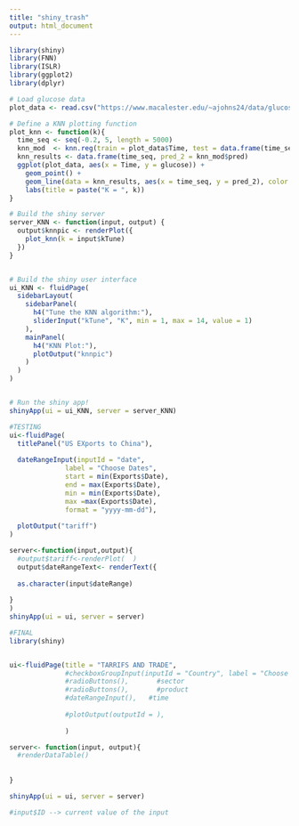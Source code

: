 ```yaml
---
title: "shiny_trash"
output: html_document
---
```


```r
library(shiny)
library(FNN)
library(ISLR)
library(ggplot2)
library(dplyr)
```


```r
# Load glucose data
plot_data <- read.csv("https://www.macalester.edu/~ajohns24/data/glucose_experiment.csv")

# Define a KNN plotting function
plot_knn <- function(k){
  time_seq <- seq(-0.2, 5, length = 5000)
  knn_mod  <- knn.reg(train = plot_data$Time, test = data.frame(time_seq), y = plot_data$glucose, k = k)
  knn_results <- data.frame(time_seq, pred_2 = knn_mod$pred)
  ggplot(plot_data, aes(x = Time, y = glucose)) + 
    geom_point() + 
    geom_line(data = knn_results, aes(x = time_seq, y = pred_2), color = "red") + 
    labs(title = paste("K = ", k)) 
}

# Build the shiny server
server_KNN <- function(input, output) {
  output$knnpic <- renderPlot({
    plot_knn(k = input$kTune)
  })
}


# Build the shiny user interface
ui_KNN <- fluidPage(
  sidebarLayout(
    sidebarPanel(
      h4("Tune the KNN algorithm:"), 
      sliderInput("kTune", "K", min = 1, max = 14, value = 1)
    ),
    mainPanel(
      h4("KNN Plot:"), 
      plotOutput("knnpic")
    )
  )
)


# Run the shiny app!
shinyApp(ui = ui_KNN, server = server_KNN)
```


```r
#TESTING
ui<-fluidPage(
  titlePanel("US EXports to China"),
  
  dateRangeInput(inputId = "date",
              label = "Choose Dates",
              start = min(Exports$Date),
              end = max(Exports$Date), 
              min = min(Exports$Date), 
              max =max(Exports$Date),
              format = "yyyy-mm-dd"),
              
  plotOutput("tariff")
)

server<-function(input,output){
  #output$tariff<-renderPlot(  )
  output$dateRangeText<- renderText({
 
  as.character(input$dateRange)
     
}
)
shinyApp(ui = ui, server = server)
```


```r
#FINAL
library(shiny)


ui<-fluidPage(title = "TARRIFS AND TRADE",
              #checkboxGroupInput(inputId = "Country", label = "Choose a country"), #US/CHINA
              #radioButtons(),       #sector
              #radioButtons(),       #product
              #dateRangeInput(),   #time
              
              #plotOutput(outputId = ),
              
              )  

server<- function(input, output){
  #renderDataTable()
  
  
}

shinyApp(ui = ui, server = server)

#input$ID --> current value of the input

```
